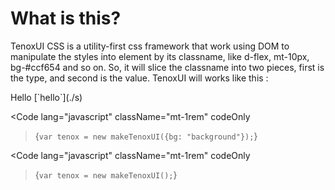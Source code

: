 
# What is this?

TenoxUI CSS is a utility-first css framework that work using DOM to manipulate the styles into element by its classname, like d-flex, mt-10px, bg-#ccf654 and so on. So, it will slice the classname into two pieces, first is the type, and second is the value. TenoxUI will works like this :

<Tip variant="warning" title="you shouldn't do">
  Hello [`hello`](./s)
  
  <Code
  lang="javascript"
  className="mt-1rem"
  codeOnly
>{`var tenox = new makeTenoxUI({bg: "background"});`}</Code>
</Tip>

<Code
  lang="javascript"
  className="mt-1rem"
  codeOnly
>{`var tenox = new makeTenoxUI();`}</Code>

